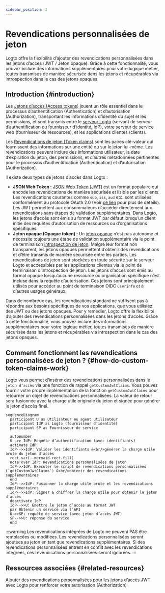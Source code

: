 ```yaml
---
sidebar_position: 2
---
```


# Revendications personnalisées de jeton

Logto offre la flexibilité d’ajouter des revendications personnalisées dans les jetons d’accès (JWT / Jeton opaque). Grâce à cette fonctionnalité, vous pouvez inclure des informations supplémentaires pour votre logique métier, toutes transmises de manière sécurisée dans les jetons et récupérables via introspection dans le cas des jetons opaques.

## Introduction \{#introduction}

Les [Jetons d’accès (Access tokens)](https://auth.wiki/access-token) jouent un rôle essentiel dans le processus d’authentification (Authentication) et d’autorisation (Authorization), transportant les informations d’identité du sujet et les permissions, et sont transmis entre le [serveur Logto](/concepts/core-service) (servant de serveur d’authentification ou fournisseur d’identité, IdP), votre serveur de service web (fournisseur de ressources), et les applications clientes (clients).

Les [Revendications de jeton (Token claims)](https://auth.wiki/claim) sont les paires clé-valeur qui fournissent des informations sur une entité ou sur le jeton lui-même. Les revendications peuvent inclure des informations utilisateur, la date d’expiration du jeton, des permissions, et d’autres métadonnées pertinentes pour le processus d’authentification (Authentication) et d’autorisation (Authorization).

Il existe deux types de jetons d’accès dans Logto :

- **JSON Web Token :** [JSON Web Token (JWT)](https://auth.wiki/jwt) est un format populaire qui encode les revendications de manière sécurisée et lisible par les clients. Les revendications courantes comme `sub`, `iss`, `aud` etc. sont utilisées conformément au protocole OAuth 2.0 (Voir [ce lien](https://datatracker.ietf.org/doc/html/rfc7519#section-4) pour plus de détails). Les JWT permettent aux consommateurs d’accéder directement aux revendications sans étapes de validation supplémentaires. Dans Logto, les jetons d’accès sont émis au format JWT par défaut lorsqu’un client initie des requêtes d’autorisation de ressources ou d’organisations spécifiques.
- **Jeton opaque (Opaque token) :** Un [jeton opaque](http://localhost:3000/concepts/opaque-token) n’est pas autonome et nécessite toujours une étape de validation supplémentaire via le point de terminaison [introspection de jeton](https://auth.wiki/token-introspection). Malgré leur format non transparent, les jetons opaques permettent d’obtenir des revendications et d’être transmis de manière sécurisée entre les parties. Les revendications de jeton sont stockées en toute sécurité sur le serveur Logto et accessibles par les applications clientes via le point de terminaison d’introspection de jeton. Les jetons d’accès sont émis au format opaque lorsqu’aucune ressource ou organisation spécifique n’est incluse dans la requête d’autorisation. Ces jetons sont principalement utilisés pour accéder au point de terminaison OIDC `userinfo` et à d’autres usages généraux.

Dans de nombreux cas, les revendications standard ne suffisent pas à répondre aux besoins spécifiques de vos applications, que vous utilisiez des JWT ou des jetons opaques. Pour y remédier, Logto offre la flexibilité d’ajouter des revendications personnalisées dans les jetons d’accès. Grâce à cette fonctionnalité, vous pouvez inclure des informations supplémentaires pour votre logique métier, toutes transmises de manière sécurisée dans les jetons et récupérables via introspection dans le cas des jetons opaques.

## Comment fonctionnent les revendications personnalisées de jeton ? \{#how-do-custom-token-claims-work}

Logto vous permet d’insérer des revendications personnalisées dans le `jeton d’accès` via une fonction de rappel `getCustomJwtClaims`. Vous pouvez fournir votre propre implémentation de la fonction `getCustomJwtClaims` pour retourner un objet de revendications personnalisées. La valeur de retour sera fusionnée avec la charge utile originale du jeton et signée pour générer le jeton d’accès final.

```mermaid
sequenceDiagram
  participant U as Utilisateur ou agent utilisateur
  participant IdP as Logto (fournisseur d’identité)
  participant SP as Fournisseur de service

  autonumber
  U ->> IdP: Requête d’authentification (avec identifiants)
  activate IdP
  IdP-->>IdP: Valider les identifiants &<br/>générer la charge utile brute du jeton d’accès
  rect var(--mermaid-rect-fill)
  note over IdP: Revendications personnalisées de jeton
  IdP->>IdP: Exécuter le script de revendications personnalisées (`getCustomJwtClaims`) &<br/>obtenir des revendications supplémentaires
  end
  IdP-->>IdP: Fusionner la charge utile brute et les revendications supplémentaires
  IdP-->>IdP: Signer & chiffrer la charge utile pour obtenir le jeton d’accès
  deactivate IdP
  IdP-->>U: Émettre le jeton d’accès au format JWT
  par Obtenir un service via l’API
  U->>SP: requête de service (avec jeton d’accès JWT)
  SP-->>U: réponse du service
  end
```

:::warning
Les revendications intégrées de Logto ne peuvent PAS être remplacées ou modifiées. Les revendications personnalisées seront ajoutées au jeton en tant que revendications supplémentaires. Si des revendications personnalisées entrent en conflit avec les revendications intégrées, ces revendications personnalisées seront ignorées.
:::

## Ressources associées \{#related-resources}

<Url href="https://blog.logto.io/glance-on-custom-jwt-access-token-claims">
  Ajouter des revendications personnalisées pour les jetons d’accès JWT avec Logto pour renforcer
  votre autorisation (Authorization)
</Url>
